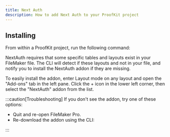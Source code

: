 ```yaml
---
title: Next Auth
description: How to add Next Auth to your ProofKit project
---
```



## Installing

From within a ProofKit project, run the following command:

<CliCommand command="proofkit add auth --type=next-auth" frame="none" />

NextAuth requires that some specific tables and layouts exist in your FileMaker file. The CLI will detect if these layouts and not in your file, and notify you to install the NextAuth addon if they are missing.

To easily install the addon, enter Layout mode on any layout and open the "Add-ons" tab in the left pane. Click the + icon in the lower left corner, then select the "NextAuth" addon from the list.

:::caution[Troubleshooting]
If you don't see the addon, try one of these options:

- Quit and re-open FileMaker Pro.
- Re-download the addon using the CLI: <CliCommand command="next-auth-adapter-filemaker@beta install-addon" frame="terminal" type="execute" />

:::

